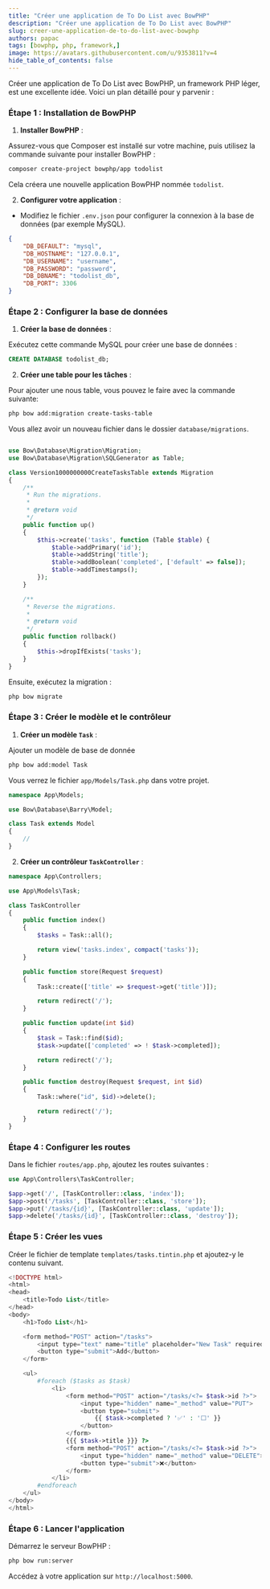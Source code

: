 ```yaml
---
title: "Créer une application de To Do List avec BowPHP"
description: "Créer une application de To Do List avec BowPHP"
slug: creer-une-application-de-to-do-list-avec-bowphp
authors: papac
tags: [bowphp, php, framework,]
image: https://avatars.githubusercontent.com/u/9353811?v=4
hide_table_of_contents: false
---
```



Créer une application de To Do List avec BowPHP, un framework PHP léger, est une excellente idée. Voici un plan détaillé pour y parvenir :

<!--truncate-->

### **Étape 1 : Installation de BowPHP**

1. **Installer BowPHP** :

Assurez-vous que Composer est installé sur votre machine, puis utilisez la commande suivante pour installer BowPHP :

```bash
composer create-project bowphp/app todolist
```
Cela créera une nouvelle application BowPHP nommée `todolist`.

2. **Configurer votre application** :

- Modifiez le fichier `.env.json` pour configurer la connexion à la base de données (par exemple MySQL).

```json title=".env.json"
{
    "DB_DEFAULT": "mysql",
    "DB_HOSTNAME": "127.0.0.1",
    "DB_USERNAME": "username",
    "DB_PASSWORD": "password",
    "DB_DBNAME": "todolist_db",
    "DB_PORT": 3306
}
```

### **Étape 2 : Configurer la base de données**

1. **Créer la base de données** :

Exécutez cette commande MySQL pour créer une base de données :

```sql
CREATE DATABASE todolist_db;
```

2. **Créer une table pour les tâches** :

Pour ajouter une nous table, vous pouvez le faire avec la commande suivante:

```bash
php bow add:migration create-tasks-table
```

Vous allez avoir un nouveau fichier dans le dossier `database/migrations`.

```php title="database/migrations/Version1000000000CreateTasksTable.php"

use Bow\Database\Migration\Migration;
use Bow\Database\Migration\SQLGenerator as Table;

class Version1000000000CreateTasksTable extends Migration
{
    /**
     * Run the migrations.
     *
     * @return void
     */
    public function up()
    {
        $this->create('tasks', function (Table $table) {
            $table->addPrimary('id');
            $table->addString('title');
            $table->addBoolean('completed', ['default' => false]);
            $table->addTimestamps();
        });
    }

    /**
     * Reverse the migrations.
     *
     * @return void
     */
    public function rollback()
    {
        $this->dropIfExists('tasks');
    }
}
```

Ensuite, exécutez la migration :

```bash
php bow migrate
```

### **Étape 3 : Créer le modèle et le contrôleur**

1. **Créer un modèle `Task`** :

Ajouter un modèle de base de donnée

```bash
php bow add:model Task
```

Vous verrez le fichier `app/Models/Task.php` dans votre projet.

```php title="app/Models/Task.php"
namespace App\Models;

use Bow\Database\Barry\Model;

class Task extends Model
{
    //
}
```

2. **Créer un contrôleur `TaskController`** :

```php
namespace App\Controllers;

use App\Models\Task;

class TaskController
{
    public function index()
    {
        $tasks = Task::all();

        return view('tasks.index', compact('tasks'));
    }

    public function store(Request $request)
    {
        Task::create(['title' => $request->get('title')]);

        return redirect('/');
    }

    public function update(int $id)
    {
        $task = Task::find($id);
        $task->update(['completed' => ! $task->completed]);

        return redirect('/');
    }

    public function destroy(Request $request, int $id)
    {
        Task::where("id", $id)->delete();

        return redirect('/');
    }
}
```

### **Étape 4 : Configurer les routes**

Dans le fichier `routes/app.php`, ajoutez les routes suivantes :

```php
use App\Controllers\TaskController;

$app->get('/', [TaskController::class, 'index']);
$app->post('/tasks', [TaskController::class, 'store']);
$app->put('/tasks/{id}', [TaskController::class, 'update']);
$app->delete('/tasks/{id}', [TaskController::class, 'destroy']);
```

### **Étape 5 : Créer les vues**

Créer le fichier de template `templates/tasks.tintin.php` et ajoutez-y le contenu suivant.

```php
<!DOCTYPE html>
<html>
<head>
    <title>Todo List</title>
</head>
<body>
    <h1>Todo List</h1>

    <form method="POST" action="/tasks">
        <input type="text" name="title" placeholder="New Task" required>
        <button type="submit">Add</button>
    </form>

    <ul>
        #foreach ($tasks as $task)
            <li>
                <form method="POST" action="/tasks/<?= $task->id ?>">
                    <input type="hidden" name="_method" value="PUT">
                    <button type="submit">
                        {{ $task->completed ? '✅' : '⬜' }}
                    </button>
                </form>
                {{{ $task->title }}} ?>
                <form method="POST" action="/tasks/<?= $task->id ?>">
                    <input type="hidden" name="_method" value="DELETE">
                    <button type="submit">❌</button>
                </form>
            </li>
        #endforeach
    </ul>
</body>
</html>
```

### **Étape 6 : Lancer l'application**

Démarrez le serveur BowPHP :

```bash
php bow run:server
```

Accédez à votre application sur `http://localhost:5000`.

<SuggestionFeature />
